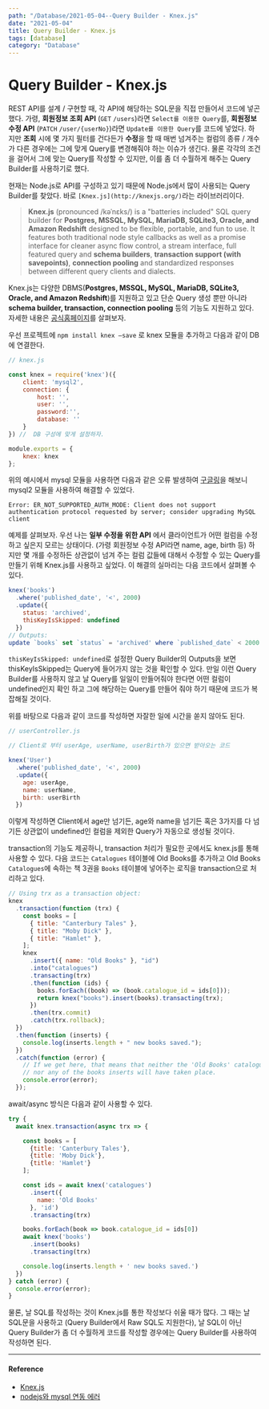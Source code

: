 ---
path: "/Database/2021-05-04--Query Builder - Knex.js"
date: "2021-05-04"
title: Query Builder - Knex.js
tags: [database]
category: "Database"
---

# Query Builder - Knex.js

REST API를 설계 /  구현할 때, 각 API에 해당하는 SQL문을 직접 만들어서 코드에 넣곤 했다. 가령, **회원정보 조회 API** (`GET` `/users`)라면 `Select를 이용한 Query`를, **회원정보 수정 API** (`PATCH` `/user/{userNo}`)라면 `Update를 이용한 Query`를 코드에 넣었다. 하지만 **조회** 시에 몇 가지 필터를 건다든가 **수정**을 할 때 매번 넘겨주는 컬럼의 종류 / 개수가 다른 경우에는 그에 맞게 Query를 변경해줘야 하는 이슈가 생긴다. 물론 각각의 조건을 걸어서 그에 맞는 Query를 작성할 수 있지만, 이를 좀 더 수월하게 해주는 Query Builder를 사용하기로 했다.

현재는 Node.js로 API를 구성하고 있기 때문에 Node.js에서 많이 사용되는 Query Builder를 찾았다. 바로 `[Knex.js](http://knexjs.org/)`라는 라이브러리이다.

> **Knex.js** (pronounced /kəˈnɛks/) is a "batteries included" SQL query builder for **Postgres, MSSQL, MySQL, MariaDB, SQLite3, Oracle, and Amazon Redshift** designed to be flexible, portable, and fun to use. It features both traditional node style callbacks as well as a promise interface for cleaner async flow control, a stream interface, full featured query and **schema builders**, **transaction support (with savepoints)**, **connection pooling** and standardized responses between different query clients and dialects.

Knex.js는 다양한 DBMS(**Postgres, MSSQL, MySQL, MariaDB, SQLite3, Oracle, and Amazon Redshift**)를 지원하고 있고 단순 Query 생성 뿐만 아니라 **schema builder, transaction, connection pooling** 등의 기능도 지원하고 있다. 자세한 내용은 [공식홈페이지](http://knexjs.org)를 살펴보자.

우선 프로젝트에 `npm install knex —save` 로 knex 모듈을 추가하고 다음과 같이 DB에 연결한다.

```jsx
// knex.js

const knex = require('knex')({
    client: 'mysql2',
    connection: {
        host: '',
        user: '',
        password:'',
        database: ''
    }
}) //  DB 구성에 맞게 설정하자.

module.exports = {
    knex: knex
};
```

위의 예시에서 mysql 모듈을 사용하면 다음과 같은 오류 발생하여 [구글링](https://www.inflearn.com/questions/3637)을 해보니 mysql2 모듈을 사용하여 해결할 수 있었다.

```
Error: ER_NOT_SUPPORTED_AUTH_MODE: Client does not support authentication protocol requested by server; consider upgrading MySQL client
```

예제를 살펴보자. 우선 나는 **일부 수정을 위한 API** 에서 클라이언트가 어떤 컬럼을 수정하고 싶은지 모르는 상태이다. (가령 회원정보 수정 API라면 name, age, birth 등) 하지만 몇 개를 수정하든 상관없이 넘겨 주는 컬럼 값들에 대해서 수정할 수 있는 Query를 만들기 위해 Knex.js를 사용하고 싶었다. 이 해결의 실마리는 다음 코드에서 살펴볼 수 있다.

```jsx
knex('books')
  .where('published_date', '<', 2000)
  .update({
    status: 'archived',
    thisKeyIsSkipped: undefined
  })
// Outputs:
update `books` set `status` = 'archived' where `published_date` < 2000
```

`thisKeyIsSkipped: undefined`로 설정한 Query Builder의 Outputs을 보면 thisKeyIsSkipped는 Query에 들어가지 않는 것을 확인할 수 있다. 만일 이런 Query Builder를 사용하지 않고 날 Query를 일일이 만들어줘야 한다면 어떤 컬럼이 undefined인지 확인 하고 그에 해당하는 Query를 만들어 줘야 하기 때문에 코드가 복잡해질 것이다.

위를 바탕으로 다음과 같이 코드를 작성하면 자잘한 일에 시간을 쏟지 않아도 된다.

```jsx
// userController.js

// Client로 부터 userAge, userName, userBirth가 있으면 받아오는 코드

knex('User')
  .where('published_date', '<', 2000)
  .update({
    age: userAge,
    name: userName,
    birth: userBirth
  })
```

이렇게 작성하면 Client에서 age만 넘기든, age와 name을 넘기든 혹은 3가지를 다 넘기든 상관없이 undefined인 컬럼을 제외한 Query가 자동으로 생성될 것이다.

transaction의 기능도 제공하니, transaction 처리가 필요한 곳에서도 knex.js를 통해 사용할 수 있다. 다음 코드는 `Catalogues` 테이블에 Old Books를 추가하고 Old Books `Catalogues`에 속하는 책 3권을 `Books` 테이블에 넣어주는 로직을 transaction으로 처리하고 있다.

```jsx
// Using trx as a transaction object:
knex
  .transaction(function (trx) {
    const books = [
      { title: "Canterbury Tales" },
      { title: "Moby Dick" },
      { title: "Hamlet" },
    ];
    knex
      .insert({ name: "Old Books" }, "id")
      .into("catalogues")
      .transacting(trx)
      .then(function (ids) {
        books.forEach((book) => (book.catalogue_id = ids[0]));
        return knex("books").insert(books).transacting(trx);
      })
      .then(trx.commit)
      .catch(trx.rollback);
  })
  .then(function (inserts) {
    console.log(inserts.length + " new books saved.");
  })
  .catch(function (error) {
    // If we get here, that means that neither the 'Old Books' catalogues insert,
    // nor any of the books inserts will have taken place.
    console.error(error);
  });
```

await/async 방식은 다음과 같이 사용할 수 있다.

```jsx
try {
  await knex.transaction(async trx => {

    const books = [
      {title: 'Canterbury Tales'},
      {title: 'Moby Dick'},
      {title: 'Hamlet'}
    ];

    const ids = await knex('catalogues')
      .insert({
        name: 'Old Books'
      }, 'id')
      .transacting(trx)

    books.forEach(book => book.catalogue_id = ids[0])
    await knex('books')
      .insert(books)
      .transacting(trx)

    console.log(inserts.length + ' new books saved.')
  })
} catch (error) {
  console.error(error);
}
```

물론, 날 SQL를 작성하는 것이 Knex.js를 통한 작성보다 쉬울 때가 많다. 그 때는 날 SQL문을 사용하고 (Query Builder에서 Raw SQL도 지원한다), 날 SQL이 아닌 Query Builder가 좀 더 수월하게 코드를 작성할 경우에는 Query Builder를 사용하여 작성하면 된다.

---
#### Reference
- [Knex.js](http://knexjs.org)
- [nodejs와 mysql 연동 에러](https://www.inflearn.com/questions/3637)

